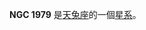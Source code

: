 {{NGCInfoBox|NGCID=NGC 1979|發現者=弗里德里希·威廉·赫歇爾|發現日期=1784年11月20日|其他編號=ESO 487-24,MCG -4-14-4,AM 0531-232|曆元=J2000.0|赤經=5時34分1.1秒
|赤緯=-23°18'37"|星座=天兔座|星體=星系|星等=11.8|表面亮度=13.1|藍等=12.8}}

'''NGC 1979''' 是[[天兔座|天兔座]]的一個[[星系|星系]]。

{{NGCReference|1979}}

{{Catalogs|NGC=1979}}